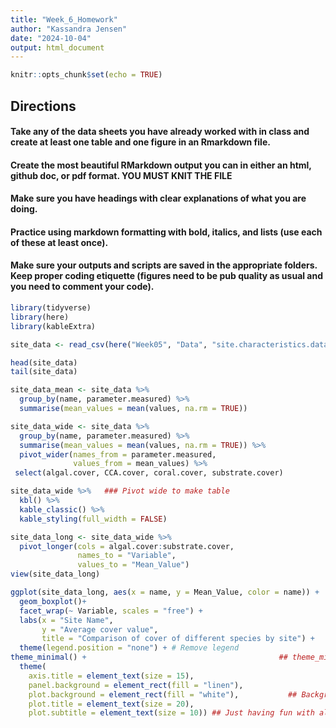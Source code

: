 ```yaml
---
title: "Week_6_Homework"
author: "Kassandra Jensen"
date: "2024-10-04"
output: html_document
---
```


```r
knitr::opts_chunk$set(echo = TRUE)
```

## Directions
#### Take any of the data sheets you have already worked with in class and create at least one table and one figure in an Rmarkdown file.
#### Create the most beautiful RMarkdown output you can in either an html, github doc, or pdf format. YOU MUST KNIT THE FILE
#### Make sure you have headings with clear explanations of what you are doing.
#### Practice using markdown formatting with bold, italics, and lists (use each of these at least once).
#### Make sure your outputs and scripts are saved in the appropriate folders. Keep proper coding etiquette (figures need to be pub quality as usual and you need to comment your code).

```r
library(tidyverse)
library(here)
library(kableExtra)
```

```r
site_data <- read_csv(here("Week05", "Data", "site.characteristics.data.csv"))

head(site_data)
tail(site_data)

site_data_mean <- site_data %>%
  group_by(name, parameter.measured) %>%
  summarise(mean_values = mean(values, na.rm = TRUE)) 

```

```r
site_data_wide <- site_data %>%
  group_by(name, parameter.measured) %>%
  summarise(mean_values = mean(values, na.rm = TRUE)) %>%
  pivot_wider(names_from = parameter.measured,
              values_from = mean_values) %>%
 select(algal.cover, CCA.cover, coral.cover, substrate.cover)

site_data_wide %>%   ### Pivot wide to make table
  kbl() %>%
  kable_classic() %>%
  kable_styling(full_width = FALSE)


```


```r
site_data_long <- site_data_wide %>%
  pivot_longer(cols = algal.cover:substrate.cover,                          
               names_to = "Variable",                      
               values_to = "Mean_Value")  
view(site_data_long)

ggplot(site_data_long, aes(x = name, y = Mean_Value, color = name)) +
  geom_boxplot()+
  facet_wrap(~ Variable, scales = "free") +  
  labs(x = "Site Name",           
       y = "Average cover value",
       title = "Comparison of cover of different species by site") +
  theme(legend.position = "none") + # Remove legend 
theme_minimal() +                                           ## theme_minimal() to add customizations on top
  theme(
    axis.title = element_text(size = 15),
    panel.background = element_rect(fill = "linen"),
    plot.background = element_rect(fill = "white"),           ## Background saved as grey before so changed it to white
    plot.title = element_text(size = 20),
    plot.subtitle = element_text(size = 10)) ## Just having fun with all the color options. 

```


